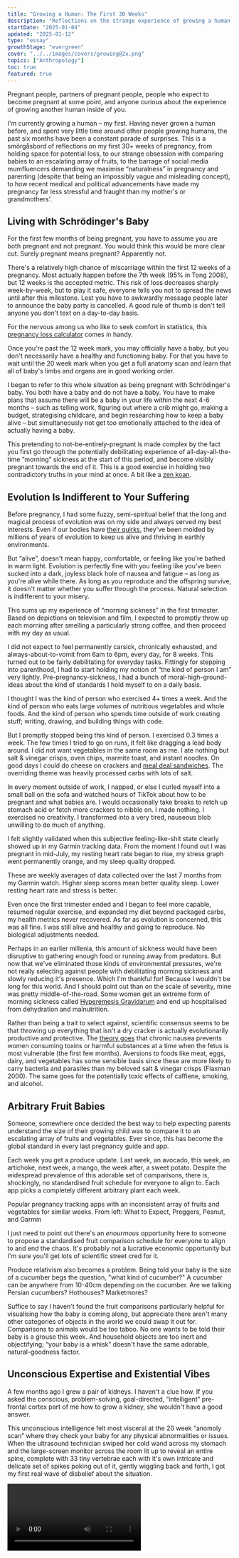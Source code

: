 ```yaml
---
title: "Growing a Human: The First 30 Weeks"
description: "Reflections on the strange experience of growing a human from scratch, without any conscious understanding of how you are doing it"
startDate: "2025-01-04"
updated: "2025-01-12"
type: "essay"
growthStage: "evergreen"
cover: "../../images/covers/growing@2x.png"
topics: ["Anthropology"]
toc: true
featured: true
---
```




<AssumedAudience>

Pregnant people, partners of pregnant people, people who expect to become pregnant at some point,
and anyone curious about the experience of growing another human inside of you.

</AssumedAudience>

<Spacer size="xs" />

<IntroParagraph>I'm currently growing a human – my first. Having never grown a human before, and spent very little time around other people growing humans, the past six months have been a constant parade of surprises. This is a smörgåsbord of reflections on my first 30+ weeks of pregnancy, from holding space for potential loss, to our strange obsession with comparing babies to an escalating array of fruits, to the barrage of social media mumfluencers demanding we maximise “naturalness” in pregnancy and parenting (despite that being an impossibly vague and misleading concept), to how recent medical and political advancements have made my pregnancy far less stressful and fraught than my mother's or grandmothers'.</IntroParagraph>

<BasicImage src="/images/covers/growing@2x.png" width="700" margin="0 auto" alt="An illustration of a baby in a womb" />

## Living with Schrödinger's Baby

For the first few months of being pregnant, you have to assume you are both pregnant and not
pregnant. You would think this would be more clear cut. Surely pregnant means pregnant? Apparently
not.

There's a relatively high chance of miscarriage within the first 12 weeks of a pregnancy. Most
actually happen before the 7th week (95% in
<AcademicReference title="Miscarriage risk for asymptomatic women after a normal first-trimester prenatal visit" href="https://pubmed.ncbi.nlm.nih.gov/18310375/" year="2008" authors="Stephen Tong, Anupinder Kaur, et al." abstract="Objective: To estimate the risk of miscarriage among asymptomatic women after a prenatal visit between 6 and 11 weeks of gestation where proof of fetal viability of a singleton was obtained by office ultrasonography at the same visit.  Methods: This was a prospective cohort study performed over 2 years (March 2004-2006) at an antenatal clinic at a large tertiary hospital in Victoria, Australia. Those recruited were 697 asymptomatic women who attended their first antenatal visit between 6 (+2 days) and 11(+6 days) weeks of gestation, where evidence of fetal cardiac activity of a singleton was obtained by office ultrasonography. The main outcome measure was rates of miscarriage, stratified by gestation at presentation. Results: One case was lost to follow-up. The risk of miscarriage among the entire cohort was 11 of 696 (1.6%). The risk fell rapidly with advancing gestation; 9.4% at 6 (completed) weeks of gestation, 4.2% at 7 weeks, 1.5% at 8 weeks, 0.5% at 9 weeks and 0.7% at 10 weeks (chi(2); test for trend P=.001). Most who miscarried received their ultrasound diagnoses many weeks after their visit; five (45%) were diagnosed in the second trimester, and all but one received their ultrasound diagnoses after 10 weeks of gestation.  Conclusion: For women without symptoms, the risk of miscarriage after attending a first antenatal visit between 6 and 11 weeks is low (1.6% or less), especially if they present at 8 weeks of gestation and beyond. Our data could be used to reassure such women that the probability of progressing to later than 20 weeks of gestation is very good.">Tong
2008</AcademicReference>), but 12 weeks is the accepted metric. This risk of loss decreases sharply
week-by-week, but to play it safe, everyone tells you not to spread the news until after this
milestone. Lest you have to awkwardly message people later to announce the baby party is cancelled.
A good rule of thumb is don't tell anyone you don't text on a day-to-day basis.

For the nervous among us who like to seek comfort in statistics, this
[pregnancy loss calculator](https://datayze.com/miscarriage-reassurer) comes in handy.

Once you're past the 12 week mark, you may officially have a baby, but you don't necessarily have a
healthy and functioning baby. For that you have to wait until the 20 week mark when you get a full
anatomy scan and learn that all of baby's limbs and organs are in good working order.

I began to refer to this whole situation as being pregnant with Schrödinger's baby. You both have a
baby and do not have a baby. You have to make plans that assume there will be a baby in your life
within the next 4-6 months – such as telling work, figuring out where a crib might go, making a
budget, strategising childcare, and begin researching how to keep a baby alive – but simultaneously
not get too emotionally attached to the idea of actually having a baby.

This pretending to not-be-entirely-pregnant is made complex by the fact you first go through the
potentially debilitating experience of all-day-all-the-time ”morning” sickness at the start of this
period, and become visibly pregnant towards the end of it. This is a good exercise in holding two
contradictory truths in your mind at once. A bit like a [zen koan](https://ashidakim.com/zenkoans).

## Evolution Is Indifferent to Your Suffering

Before pregnancy, I had some fuzzy, semi-spiritual belief that the long and magical process of
evolution was on my side and always served my best interests. Even if our bodies have
[their quirks](https://www.sdbonline.org/sites/fly/lewheldquirk/figlegq6.htm), they've been molded
by millions of years of evolution to keep us alive and thriving in earthly environments.

<BasicImage width="700" src="/images/posts/growing-a-human/anatomy-quirks.jpeg" sourceUrl="https://www.sdbonline.org/sites/fly/lewheldquirk/figlegq6.htm" sourceTitle="Quirks of Human Anatomy (Held 2009)" showalt alt="All the parts of human anatomy that don't have clear evolutionary advantages or seem actively unhelpful and poorly designed" />

But “alive”, doesn't mean happy, comfortable, or feeling like you're bathed in warm light. Evolution
is perfectly fine with you feeling like you've been sucked into a dark, joyless black hole of nausea
and fatigue – as long as you're alive while there. As long as you reproduce and the offspring
survive, it doesn't matter whether you suffer through the process. Natural selection is indifferent
to your misery.

This sums up my experience of “morning sickness” in the first trimester. Based on depictions on
television and film, I expected to promptly throw up each morning after smelling a particularly
strong coffee, and then proceed with my day as usual.

I did not expect to feel permanently carsick, chronically exhausted, and always-about-to-vomit from
6am to 6pm, every day, for 8 weeks. This turned out to be fairly debilitating for everyday tasks.
Fittingly for stepping into parenthood, I had to start holding my notion of “the kind of person I
am” very lightly. Pre-pregnancy-sickness, I had a bunch of moral-high-ground-ideas about the kind of
standards I hold myself to on a daily basis.

I thought I was the kind of person who exercised 4+ times a week. And the kind of person who eats
large volumes of nutritious vegetables and whole foods. And the kind of person who spends time
outside of work creating stuff; writing, drawing, and building things with code.

But I promptly stopped being this kind of person. I exercised 0.3 times a week. The few times I
tried to go on runs, it felt like dragging a lead body around. I did not want vegetables in the same
room as me. I ate nothing but salt & vinegar crisps, oven chips, marmite toast, and instant noodles.
On good days I could do cheese on crackers and
[meal deal sandwiches](https://www.theguardian.com/news/2017/nov/24/how-the-sandwich-consumed-britain).
The overriding theme was heavily processed carbs with lots of salt.

<BasicImage width="600" src="/images/posts/growing-a-human/crisps.png" alt="My primary source of nutrition for the entire first trimester" showalt />

In every moment outside of work, I napped, or else I curled myself into a small ball on the sofa and
watched hours of TikTok about how to be pregnant and what babies are. I would occasionally take
breaks to retch up stomach acid or fetch more crackers to nibble on. I made nothing. I exercised no
creativity. I transformed into a very tired, nauseous blob unwilling to do much of anything.

I felt slightly validated when this subjective feeling-like-shit state clearly showed up in my
Garmin tracking data. From the moment I found out I was pregnant in mid-July, my resting heart rate
began to rise, my stress graph went permanently orange, and my sleep quality dropped.

<GarminData />

<Subtext>These are weekly averages of data collected over the last 7 months from my Garmin watch. Higher sleep scores mean better quality sleep. Lower resting heart rate and stress is better.</Subtext>

<Spacer size="xs" />

Even once the first trimester ended and I began to feel more capable, resumed regular exercise, and
expanded my diet beyond packaged carbs, my health metrics never recovered. As far as evolution is
concerned, this was all fine. I was still alive and healthy and going to reproduce. No biological
adjustments needed.

Perhaps in an earlier millenia, this amount of sickness would have been disruptive to gathering
enough food or running away from predators. But now that we've eliminated those kinds of
environmental pressures, we're not really selecting against people with debilitating morning
sickness and slowly reducing it's presence. Which I'm thankful for! Because I wouldn't be long for
this world. And I should point out than on the scale of severity, mine was pretty
middle-of-the-road. Some women get an extreme form of morning sickness called
[Hyperemesis Gravidarum](https://en.wikipedia.org/wiki/Hyperemesis_gravidarum) and end up
hospitalised from dehydration and malnutrition.

Rather than being a trait to select against, scientific consensus seems to be that throwing up
everything that isn't a dry cracker is actually evolutionarily productive and protective. The
[theory goes](https://arc.net/l/quote/fwoaekfw) that chronic nausea prevents women consuming toxins
or harmful substances at a time when the fetus is most vulnerable (the first few months). Aversions
to foods like meat, eggs, dairy, and vegetables has some sensible basis since these are more likely
to carry bacteria and parasites than my beloved salt & vinegar crisps
(<AcademicReference title="Morning sickness: a mechanism for protecting mother and embryo" href="https://pubmed.ncbi.nlm.nih.gov/10858967/" year="2000" authors="S M Flaxman, P W Sherman" abstract="Approximately two-thirds of women experience nausea or vomiting during the first trimester of pregnancy. These symptoms are commonly known as morning sickness. Hook (1976) and Profet (1988) hypothesized that morning sickness protects the embryo by causing pregnant women to physically expel and subsequently avoid foods that contain teratogenic and abortifacient chemicals, especially toxic chemicals in strong-tasting vegetables, caffeinated beverages and alcohol. We examined this hypothesis by comprehensively reviewing the relevant medical, psychological and anthropological literature. In its support, (i) symptoms peak when embryonic organogenesis is most susceptible to chemical disruption (weeks 6-18), (ii) women who experience morning sickness are significantly less likely to miscarry than women who do not (9 of 9 studies), (iii) women who vomit suffer fewer miscarriages than those who experience nausea alone, and (iv) many pregnant women have aversions to alcoholic and nonalcoholic (mostly caffeinated) beverages and strong-tasting vegetables, especially during the first trimester. Surprisingly, however, the greatest aversions are to meats, fish, poultry, and eggs. A cross-cultural analysis using the Human Relations Area Files revealed 20 traditional societies in which morning sickness has been observed and seven in which it has never been observed. The latter were significantly less likely to have animal products as dietary staples and significantly more likely to have only plants (primarily corn) as staples than the 20 societies in which morning sickness occurred. Animal products may be dangerous to pregnant women and their embryos because they often contain parasites and pathogens, especially when stored at room temperatures in warm climates. Avoiding foodborne microorganisms is particularly important to pregnant women because they are immunosuppressed, presumably to reduce the chances of rejecting tissues of their own offspring (Haig 1993). As a result, pregnant women are more vulnerable to serious, often deadly infections. We hypothesize that morning sickness causes women to avoid foods that might be dangerous to themselves or their embryos, especially foods that, prior to widespread refrigeration, were likely to be heavily laden with microorganisms and their toxins. The alternative hypotheses that morning sickness is (i) an epiphenomenon of mother-offspring genetic conflict or hormones associated with viable pregnancies, or (ii) an indicator to potential sexual partners and kin that the woman is pregnant, resulting in reduced sexual behavior and increased nepotistic aid, were not well supported. Available data are most consistent with the hypothesis that morning sickness serves an adaptive, prophylactic function.">Flaxman
2000</AcademicReference>). The same goes for the potentially toxic effects of caffiene, smoking, and
alcohol.

## Arbitrary Fruit Babies

Someone, somewhere once decided the best way to help expecting parents understand the size of their
growing child was to compare it to an escalating array of fruits and vegetables. Ever since, this
has become the global standard in every last pregnancy guide and app.

Each week you get a produce update. Last week, an avocado, this week, an artichoke, next week, a
mango, the week after, a sweet potato. Despite the widespread prevalence of this adorable set of
comparisons, there is, shockingly, no standardised fruit schedule for everyone to align to. Each app
picks a completely different arbitrary plant each week.

<FullWidthBackground>

<GridColumns columns={4} gridGap="1rem">

<BasicImage alt="A pregnancy app with a fruit representing how large the baby is" width="400px" src="/images/posts/growing-a-human/fruit2.png" />

<BasicImage width="400px" src="/images/posts/growing-a-human/fruit5.jpeg" alt="A pregnancy app with a fruit representing how large the baby is" />

<BasicImage width="400px" src="/images/posts/growing-a-human/fruit3.png" alt="A pregnancy app with a fruit representing how large the baby is" />

<BasicImage width="400px" src="/images/posts/growing-a-human/fruit1.png" alt="A pregnancy app with a fruit representing how large the baby is" />

</GridColumns>

<Subtext>Popular pregnancy tracking apps with an inconsistent array of fruits and vegetables for similar weeks. From left: What to Expect, Preggers, Peanut, and Garmin</Subtext>

</FullWidthBackground>

I just need to point out there's an _enourmous_ opportunity here to someone to propose a
standardised fruit comparison schedule for everyone to align to and end the chaos. It's probably not
a lucrative economic opportunity but I'm sure you'll get lots of scientific street cred for it.

Produce relativism also becomes a problem. Being told your baby is the size of a cucumber begs the
question, "what kind of cucumber?" A cucumber can be anywhere from 10-40cm depending on the
cucumber. Are we talking Persian cucumbers? Hothouses? Marketmores?

Suffice to say I haven't found the fruit comparisons particularly helpful for visualising how the
baby is coming along, but appreciate there aren't many other categories of objects in the world we
could swap it out for. Comparisons to animals would be too taboo. No one wants to be told their baby
is a grouse this week. And household objects are too inert and objectifying; “your baby is a whisk”
doesn't have the same adorable, natural-goodness factor.

## Unconscious Expertise and Existential Vibes

A few months ago I grew a pair of kidneys. I haven't a clue how. If you asked the conscious,
problem-solving, goal-directed, “intelligent” pre-frontal cortex part of me how to grow a kidney,
she wouldn't have a good answer.

This unconscious intelligence felt most visceral at the 20 week “anomoly scan” where they check your
baby for any physical abnormalities or issues. When the ultrasound technician swiped her cold wand
across my stomach and the large-screen monitor across the room lit up to reveal an entire spine,
complete with 33 tiny vertebrae each with it's own intricate and delicate set of spikes poking out
of it, gently wiggling back and forth, I got my first real wave of disbelief about the situation.

<Video src="https://www.youtube.com/embed/c8sAmNrVld4?si=_SnwYu-z6L-UpZmV" />

<Subtext>Not my baby, but a typical view of what you see at a 20 week ultrasound scan.</Subtext>

<Spacer size="xs" />

If you hadn't guessed already, I'm not a woman of faith. At least not in the sense of temples or
Allah or throwing blessed-by-Christ-holy-water on people. I don't have a weekly standing appointment
to reflect on my place in the universe and bow down before higher-order beings. But I do carry
around a strong sense of reverence and awe for higher-order forces; the unreasonable effectiveness
of evolution, the tectonic plates floating about on molten mantle sculpting our earth, the symbiotic
relationship between clownfish and sea anemones, the fact trees warn each other of dangers via
chemical signals and send reinforcements, the mystery of consciousness, and whatever the fuck is
going on with black holes. These things all give me Carl Sagan's energy marvelling at the
[pale blue dot](https://www.youtube.com/watch?v=wupToqz1e2g).

Growing a small human has turned up the dial on that existential awe and become an unexpectedly
profound experience for me. More so than any of my other earthly pursuits. Every time the little
creature kicks me or flops over in my stomach, I'm flooded with a sense of marvel in the most
unjaded way possible. Which is saying a lot for someone raised in a world of staunch atheism,
skepticism, and a low tolerance for anything vibey or _woo_.

After decades of existing in a culture that worships rational, modern, scientific knowledge,
preferably “discovered” within the last 500 years, it's been humbling to realise how much the
pre-modern, animalistic parts of me know and are capable of. And how much of me feels innately,
sub-consciously designed to want this and be perfectly equipped to do it.

Perhaps I shouldn't say “I” am growing this baby, because “I” – as a conscious being with a sense of
self, skills, and goals – have little to do with the process unfolding in my midsection. The
instructions for how each cell should divide up into kidneys and vertebrae and adorable toes are not
coming from me. They're baked into the precise combination of DNA this little one ended up with.
It's evolution following a set of protocols and best practices. It is not "me" growing the baby, any
more than it's “me” filtering out toxins in my kidneys right now. Which is a relief! And feels a lot
like the trust and surrender religious people talk about when they say things like “it's in God's
hands.” For me, it's in millions of years of evolution's hands.

## All Natural, Organic, Granola, Earth Mothering

Naturalness is a major concern in Motherland.<Footnote idName={1}>I acknowledge not all primary
parents are women/mothers and I shouldn't be unjustly gendering this, but if you go look for
parenting content online you will have to acknowledge this is an _overwhelmingly_ female space. It's
silly to pretend 99% of the people making and engaging with pregnancy content are not
women.</Footnote> Every kind of pregnancy content I've consumed – advice books, Tiktok and YouTube
videos, Instagram influencer stories, podcasts, unhinged [Mumsnet](https://www.mumsnet.com/) posts –
all share a consistent theme: the mandate to maximise Nature in your pregnancy.

Potential new mothers are urged to eat only natural foods, take natural supplements, prepare to
naturally breastfeed, buy natural organic baby clothing, stock up on natural, wooden toys and
chemical-free lotions and eco-friendly cloth diapers, consider names inspired by nature, learn
natural parenting methods like babywearing and co-sleeping, and tap into their natural mothering
instincts.

<GridColumns columns={3} alignItems="top">

<BasicImage alt="A woman holding a baby standing in a field" src="/images/posts/growing-a-human/natural1.png" />

<BasicImage alt="12 natural baby products" src="/images/posts/growing-a-human/natural6.png" />

<BasicImage alt="A list of natural things to get for a baby including organic cotton blankets, herbal tinctures, minerals, and organic linen" src="/images/posts/growing-a-human/natural2.png" />

<BasicImage alt="Wooden baby rattles" src="/images/posts/growing-a-human/natural12.png" />

<BasicImage alt="Homemade breastmilk lotion" src="/images/posts/growing-a-human/natural11.png" />

<BasicImage alt="A baby in a resuable cloth diaper in a garden" src="/images/posts/growing-a-human/natural7.png" />

<BasicImage alt="A child playing and the words 'children should be fueled by sunshine, fresh food, and play, not artificial colours, preservatives, and screen time" src="/images/posts/growing-a-human/natural13.png" />

<BasicImage alt="Images of women and babies in nature with the text 'my favourite nature names for girls'" src="/images/posts/growing-a-human/natural3.png" />

<BasicImage alt="A list of girl baby names inspired by nature" src="/images/posts/growing-a-human/natural4.png" />

</GridColumns>

<Subtext>The natural mothering philosophy on display on Instagram. Sources: [@anourishedmother](https://www.instagram.com/p/DDf7aCHx-RX/), [@thewiseconsumer](https://www.instagram.com/p/CwlLV6bP-ou/), [@toysfromthewoods](https://www.instagram.com/toysfromthewoods/), [@twopawsfarmhouse](https://www.instagram.com/twopawsfarmhouse/), [@elksbar_reusable](https://www.instagram.com/elskbar_reusable/), [@softbabynames](https://www.instagram.com/reel/,C3Y4CiLOya2/)</Subtext>

<Spacer size="xs" />

This vibe seems especially potent in the current zeitgeist of
[trad wives](https://en.wikipedia.org/wiki/Tradwife) living on
[Utah farms](https://www.instagram.com/ballerinafarm/?hl=en), collecting morning eggs, making yogurt
and sourdough from scratch, and dressing their eleven children in home-spun organic cotton frocks.
These women are apt to describe themselves as “a bit granola” or “crunchy.”

As evidenced in the previous section, I am entirely on board with trusting our pre-industrial bodies
and acknowledging the limits of modern knowledge. New parents of vulnerable babies are justified in
their skepticism of novel, untested, and potentially harmful things. But the tidal wave of
“naturalness” in motherland lacks much critical thinking or nuance.

There is a blind labelling of anything natural as inherently better. Natural food is healthier for
you. Natural substances are safer. Natural lighting is more pleasant and tuned to your circadian
cycles. Natural ways of living are more in line with our biology. Natural parenting techniques have
stood the test of time. Natural colours like beiges and browns have become an all-purpose signifier
of purity and goodness, leading to a proliferation of
“[sad beige mums](https://www.huffingtonpost.co.uk/entry/sad-beige-parenting-trend_l_63c5cf84e4b0cbfd55f587f3)”
exclusively purchasing neutral-coloured baby clothing, toys, and nursery
items.<Footnote idName={2} isClosed>Even though making a onesie or a pacifier brown doesn't make it
any safer or closer to the earth than a red, purple, or blue one.</Footnote>

<GridColumns columns={2} alignItems="top">

<BasicImage alt="A beige nursery" src="/images/posts/growing-a-human/beige1.png" />

<BasicImage alt="A set of beige baby clothes and booties" src="/images/posts/growing-a-human/beige3.png" />

<BasicImage alt="A beige nursery" src="/images/posts/growing-a-human/beige2.png" />

<BasicImage alt="A baby dressed in beige laying in a beige pod" src="/images/posts/growing-a-human/beige4.png" />

</GridColumns>

<Subtext>The standard beige aesthetic. Sources: [@bebejou_polska](https://www.instagram.com/p/C9CSexMo9Iz/), [@mywarrenhill](https://www.instagram.com/p/C3__u6rS5sW/), [@thebabydenuk](https://www.instagram.com/p/DBeeikBid2M/), [@mainsauvage](https://www.instagram.com/p/DDBys8xNcWy/?img_index=2) </Subtext>

<Spacer size="xs" />

Unnatural, man-made things like plastics, chemicals, pesticides, pollution, additives, genetic
modifications, high-fructose corn syrup, cheetos, polyester, screens, and fluorescent lights are
always framed as bad, harmful, and to be avoided at all costs.<Footnote idName={3}>To be clear, most
of these things are indeed harmful and should be avoided, but not because they're unnatural and
humans made them. It's because they have harmful properties which we've discovered through
scientific research and reasoning. Plenty of “natural” things like asbestos, mercury, and arsenic
are equally dangerous.</Footnote>

The attempted simplification of the world into these two clear categories – natural and unnatural –
is both false, and a source of endless confusion, conflict, and poorly made decisions.

That's because “nature” and “culture” are not two fixed, distinct, and absolute types we can sort
everything into; there's no clear-cut set of safe, pure things unmarked by human influence, and
another of dangerous, artificial things tainted by us. Human and non-human things are always
entangled and shaped by one another.

Anthropologist [Donna Haraway](https://en.wikipedia.org/wiki/Donna_Haraway) was one the first to
argue this in her 1991 book
[Simians, Cyborgs, and Women](https://www.google.co.uk/books/edition/Simians_Cyborgs_and_Women/23ff1vCaLPIC?hl=en&gbpv=0).<Footnote idName={4}>This
was an expansion on her earlier essay
[A Cyborg Manifesto](https://warwick.ac.uk/fac/arts/english/currentstudents/undergraduate/modules/fictionnownarrativemediaandtheoryinthe21stcentury/manifestly_haraway_----_a_cyborg_manifesto_science_technology_and_socialist-feminism_in_the_....pdf)
(1985), and she later wrote
[The Companion Species Manifesto](https://press.uchicago.edu/ucp/books/book/distributed/C/bo3645022.html)
(2003) followed this same line of thinking. I should also mention
[Bruno Latour](https://en.wikipedia.org/wiki/Bruno_Latour)'s
[We Have Never Been Modern](https://en.wikipedia.org/wiki/We_Have_Never_Been_Modern) (1991) –
another foundational text for this theory. Sadly, both Haraway and Latour are horrendous writers and
trying to understand their original texts is a laborious and baffling process, which is probably why
they're not more widely known.</Footnote> In it, she critiques our moden approach to seeing the
world in clear dualities: human/animal, machine/organic, male/female, and natural/cultural. She
instead advocates for a more holistic, hybridised, and interconnected view of the world – one she
calls “[[natureculture]]” – that recognizes that nothing is ever purely one or the other. People,
creatures, objects, and ideas are always hybrids of these categories. Cultural, social, and
technological forces transform what we might otherwise label as “natural,” while natural systems
shape and influence our cultural, social, and technological realms. These false divisions have been
socially and historically constructed, and do not exist a priori in the world. “Nature” is a concept
we invented to draw a line between ourselves and the earth – a tool for asserting human uniqueness
and separation that became an obsession during the scientific revolution of the 17th and 18th
centuries ([Latour 1991](https://en.wikipedia.org/wiki/We_Have_Never_Been_Modern)).

Bananas are a prime example of a natureculture hybrid. 10,000 years ago, wild bananas were small,
fibrous, bitter fruits filled with large, hard seeds and not much flesh.

<Footnote isClosed idName={5}>We know this because we've found
[phytoliths](https://www.apscience.org.au/pbf_02_3/) of these unappealing bananas in sediment layers
of swamps in Papua New Guinea and Southeast Asia dating to at least 7,000 y.a. and up to 10,000 y.a.
These ancient bananas match some species of wild bananas that still exist today. These swamps are
our earliest evidence of banana cultivation.</Footnote> They offered little sustenance and look
nothing like the bananas we buy today.

<BasicImage width="1000" src="/images/posts/growing-a-human/banana.jpg" />

<GridColumns margin="var(--space-m) auto var(--space-s)" columns={3}>

<BasicImage src="/images/posts/growing-a-human/banana1.jpg" />

<BasicImage src="/images/posts/growing-a-human/banana2.png" />

<BasicImage src="/images/posts/growing-a-human/banana3.jpg" />

</GridColumns>

<Subtext>Photos of pre-cultivation wild bananas in their “natural” state. Sources: [Wikimedia](https://en.m.wikipedia.org/wiki/File:Inside_a_wild-type_banana.jpg), [R. Ploetz](https://agroforestry.net/images/pdfs/Banana-plantain-overview.pdf), [C. Lentfer](https://www.apscience.org.au/pbf_02_3/), </Subtext>

<Spacer size="xs" />

But they had enough potential for humans to start cultivating them. Once we began selecting the
larger, sweeter, less seedy ones and planting more of them, bananas began their slow transformation
into what we're used to today; the huge Cavendish variety with teeny tiny seeds, lots of sweet
flesh, and thick skins to survive their journey through the grocery supply chain
(<AcademicReference title="Multidisciplinary perspectives on banana (Musa spp.) domestication" href="https://www.pnas.org/doi/10.1073/pnas.1102001108" year="2011" authors="X Perrier, E De Langhe, et al." abstract="Original multidisciplinary research hereby clarifies the complex geodomestication pathways that generated the vast range of banana cultivars (cvs). Genetic analyses identify the wild ancestors of modern-day cvs and elucidate several key stages of domestication for different cv groups. Archaeology and linguistics shed light on the historical roles of people in the movement and cultivation of bananas from New Guinea to West Africa during the Holocene. The historical reconstruction of domestication processes is essential for breeding programs seeking to diversify and improve banana cvs for the future.">Perrier
2011</AcademicReference>). Selecting which banana plants to grow more of isn't exactly
technological. It involved no genetic engineering, pesticides, labs, or mechanical equipment. But
human actions distinctly shaped the bananas we know today from an entirely different kind of plant.

If you went down to the grocery store and bought an organic banana, is that banana natural or
unnatural? Do you think this cultivated banana is somehow worse than its pre-historic wild
counterpart? Is feeding it to your child going to harm them in some way?

There are countless such cases where humans and other creatures, environments, and substances have
not just influenced each other but adapted and co-evolved together as hybrids;
[corn](https://evolution.earthathome.org/grasses/andropogoneae/maize-domestication/) and
[wheat](https://pmc.ncbi.nlm.nih.gov/articles/PMC8467621/) shaped by cultivation just like bananas,
dogs becoming more
[docile and cooperative](https://www.frontiersin.org/journals/psychology/articles/10.3389/fpsyg.2014.01582/full),
_Bifidobacterium_ and _Lactobacillus_ bacteria feeding on Cheerios and Chobani in our gut
microbiomes, coral reefs adapting to
[survive in warming oceans](https://phys.org/news/2022-09-scientists-evolution-coral-reefs.html),
the [12 million](https://pmc.ncbi.nlm.nih.gov/articles/PMC10725012/) children born by IVF, foxes and
pigeons flourishing in cities on trash diets, seasonal flu viruses mutating into aggressive new
strains, babies with
[larger head sizes](https://medicalxpress.com/news/2016-12-instances-c-sections-evolutionary.html)
caused by an increase in cesarean births, and
[plastic-eating bacteria](https://e360.yale.edu/digest/bugs-are-evolving-to-eat-plastic-study-finds)
cleaning up our pollution are all cases of deep, complex entanglements. Where nature ends and
culture begins is a murky tangle.

Understanding that “nature” is an imagined category, and not one that necessarily correlates to
safer, purer, and better, makes achieving the ideal of natural parenting a touch harder. Instead of
being able to assess the safety and goodness of food, toys, and parenting practices based on how
untouched by human modernity they seem, we have to rely on other kinds of decision-making. Like
considering what makes sense within our particular cultural contexts, using our critical thinking
skills, and trusting the most unnatural of things: published, peer-reviewed scientific studies
containing hard evidence.

This kind of research and analysis takes a lot of effort though, so it's understandable people
resort to easier heuristic shortcuts like “all brown things are safe.” We should at least
acknowledge we're engaging in a convenient delusion while we do it.

### Traditional and Tribal Parenting

The recent idealisation of “traditional” parenting cultures is a prime example of this inconvenient
confusion. There's been a growing interest in how people from non-WEIRD<Footnote idName={6}>Western,
educated, industrialised, rich, and democratic. Loosely, the cultures of North America and Europe.
More on this demographic categorisation
[here](https://news.harvard.edu/gazette/story/2020/09/joseph-henrich-explores-weird-societies/).</Footnote>
nations and cultures approach pregnancy and child rearing. Popular books like
_[Hunt, Gather, Parent](https://www.google.co.uk/books/edition/Hunt_Gather_Parent/5iIZEAAAQBAJ?hl=en&gbpv=0):
What Ancient Cultures Can Teach Us About the Lost Art of Raising Happy, Helpful Little Humans_
(2021) popularised a semi-anthropological approach of looking to cultures like the Mayans of Mexico,
Inuits of the Arctic, and Hadzabe of Tanzania for advice on how to raise children. Practices like
babywearing, co-sleeping, baby-led weaning, elimination communication, gentle parenting, extended
breastfeeding, and communal childcare have all become more popular as “traditional” ways of
parenting. Social media mumfluencers will often invoke imagery of hunter-gatherer societies and
pre-historic ancestors running about in tribes to promote these practices, using them as evidence
for their inherent goodness.

The unspoken assumption here is that non-WEIRD and subsistence cultures like the Mayans, Inuits, and
Hadzabe have lifestyles closer to pre-historic humans than ours, and therefore their parenting
approaches are more natural and preferable. And they might be! Lots of these practices have been
passed down through many generations, are sensible, and backed up by good evidence.

But I think it's helpful to remember:

- People from non-WEIRD cultures are not living in a static society that hasn't been changed or
  transformed by modern practices. They are not ancestral people frozen in time, untouched by
  cultural evolution. Their practices are not necessarily the One True Natural Ideal of pre-historic
  life.
- Our pre-modern ancestors (and the cultures we try to use as stand-ins for them) might not be the
  best model for ideal parenting in the 21st century. They not only led drastically different lives
  to us, with different restrictions and needs, but also had _much_ higher rates of child mortality,
  disease, and suffering, and both procreated and died much younger than we
  do.<Footnote idName={7}>Our estimates are that hunter-gatherer women had their first
  [child at 18](https://journals.sagepub.com/doi/pdf/10.1177/14747049211039506#:~:text=As%20would%20be%20anticipated%20from,cally)
  and 49% of those children died before reaching puberty
  ([Our World in Data](https://ourworldindata.org/child-mortality))</Footnote> Idealising their
  lives as superior and preferable to our own is classic [[Paleolithic Nostalgia]].

This blanket idealisation also overlooks the fact that some non-WEIRD societies tolerate seemingly
brutal parenting practices. Infanticide is not uncommon. The Ache hunter-gathers of Paraguay buried
babies born in the breech position, without hair, or with visible disabilities. When an adult member
of the community died, at least one child was thrown into the grave with them
([Small 1998](https://www.google.co.uk/books/edition/Our_Babies_Ourselves/GqMNdq9dN90C?hl=en&gbpv=0)).
Similarly, several cultures in sub-Saharan Africa historically killed twins at birth, believing them
to bring bad luck
([Fenske and Wang 2023](https://www.sciencedirect.com/science/article/pii/S0304387823000494)).

Killing aside, subsistence communities constantly on the move — spending their days doing physical
labour and living in environments filled with harsh weather, wild animals, and poisonous plants —
simply have very different needs from a yummy mummy living in Greenwich or Guildford. Constant
babywearing, breastfeeding, and co-sleeping are less critical for survival when you’re in a heated
flat equipped with a [Snoo](https://happiestbaby.co.uk/products/snoo-smart-bassinet), a
[baby barista](https://mybabybarista.com/), and a rotating selection of ergonomic bouncers from John
Lewis.

### “Achieving” Natural Birth

I found the blind reverence for nature most complex when it comes to birth itself. Specifically,
advice on how to “achieve” many women's assumed goal of an all-natural, unmedicated birth. Most of
the birthing advice content on YouTube and Instagram focuses on eschewing unnatural, modern
interventions like hospital wards and pain-relieving drugs like epidurals.<Footnote idName={8}>An
epidural is an injection into the spine that numbs the lower half of the body, providing effective
pain relief for women in labour.</Footnote> The top-rated birthing books on everyone's lists, like
[Ina May's Guide to Childbirth](https://www.google.co.uk/books/edition/Ina_May_s_Guide_to_Childbirth/JWGE7ezuNlAC?hl=en&gbpv=0)
and [Hypnobirthing](https://www.google.co.uk/books/edition/Hypnobirthing/4O5wDwAAQBAJ?hl=en&gbpv=0),
convincingly argue birth is the most natural thing in the world, and should not require medical
assistance.

They instead promise that if you set up a birthing pool at home, surround yourself with candles, and
learn a few deep breathing techniques, birth can be a relatively painless, peaceful, and empowering
experience. They say we shouldn't talk about “pain” during birth, but instead use words like
“intensity” and “power.” These books are filled with accounts of women ecstatically giving birth
leaning against a tree and channelling their inner animal under the moonlight.<Footnote idName={9}>I
will concede these stories are primary in the
[Ina May](https://www.google.co.uk/books/edition/Ina_May_s_Guide_to_Childbirth/JWGE7ezuNlAC?hl=en&gbpv=0)
book but read as even more hippie and unhinged than I've described here.</Footnote>

Now, I have absolutely no expertise or experience yet of birth. But I've surveyed every woman I know
with children, and watched one too many online videos of live birth vlogs, and the consistent theme
across the board is that women both report, or clearly appear to be experiencing, previously
unfathomable levels agony throughout the process. Common descriptions include “feeling like I was
being torn in half” or “having my guts shoved out of me” or “like shitting out a watermelon” or “I'm
too traumatised to talk about it”. And if we've learned anything in recent years, it's that we
should Believe Women.

So there appears to be some disconnect going on between the ideal, natural birth experience women
are being told they should try to achieve, and the reported reality of most people's birth
experiences. The people who dole out birth advice are quick to say there are no wrong choices and
everyone's personal preferences should be respected. But I'm personally confused by the idealisation
of subjecting yourself to tremendous levels of pain in the service of doing things “the natural
way”. As established previously, nature doesn't care much about your comfort or enjoyment, only that
your offspring survive.

Syphilis is also “natural”. And I'm personally planning on getting an epidural.

## Pregnancy Before Pixels

Once I started talking to the seasoned women of my family about their pregnancy experiences – my
mother, mother-in-law, and still-kicking-94-year-old grandmother – terrifying stories quickly
emerged. Not of birth pain or devastating losses. But simply of the standard of maternity care,
available medical knowledge, legal rights, and technical capabilities available to pregnant women
only 30-60 years ago.

Some of these generational differences of opinion are endearing; both my mother and grandmother are
concerned I'm continuing to work out throughout pregnancy. They suggested running might make the
baby too used to bouncing movements. It might demand constant bobbing upon arrival. Or become one of
those intolerable hyperactive children. Weight lifting might stress the baby out or accidently pop
it out too early.

These worries sort of make logical sense. In their day, pregnancy was a time for quiet rest, not
sprinting around. But the point of science is we sometimes discover our intuitions are wrong.
Studies overwhelmingly show doing cardiovascular exercise and strength training throughout pregnancy
both have huge positive outcomes for both mother and child. Improved bone density. Improved stress
levels. Improved newborn growth and neurodevelopment. Fewer cesaraian sections. Shorter recovery
times after birth. Lower risk of preeclampsia, gestational diabetes, postnatal depression, and
pelvic floor disorders.
(<AcademicReference title="Benefits of aerobic or resistance training during pregnancy on maternal health and perinatal outcomes: A systematic review" href="https://www.semanticscholar.org/paper/Benefits-of-aerobic-or-resistance-training-during-A-Perales-Santos-Lozano/cc9eca306e813fd0bd2f0e3fc3da283c069aa0f9" year="2016" authors="Perales, Santos-Lozano, et al." abstract="Objective: To understand what evidence exists with regard to maternal and offspring benefits of aerobic and/or resistance training during pregnancy.  Methods: Systematic review of RCTs (published until May 2015) with healthy pregnant women and focusing on the benefits of exercise interventions on maternal health or perinatal outcomes. Studies were ranked as high/low quality, and a level of evidence was established according to the number of high-quality studies and consistency of the results.  Results: 61 RCTs were analyzed. The evidence for a benefit of combined exercise [aerobic+resistance (muscle strength)] interventions on maternal cardiorespiratory fitness and prevention of urinary incontinence was strong. A weak or insufficient level of evidence was found for the rest of interventions and outcomes  Conclusion: The exercise modality that seems to induce a more favorable effect on maternal health is the combination of aerobic and resistance exercises during pregnancy.">Perales
2016</AcademicReference>,

<AcademicReference title="The Influence of Prenatal Exercise on Offspring Health: A Review" href="https://www.semanticscholar.org/paper/The-Influence-of-Prenatal-Exercise-on-Offspring-A-Moyer-Reoyo/a3cfaf84462dc5064120798849baf069b6db0488" year="2016" authors="Moyer, Reoyo, et al." abstract="Research has continued to demonstrate that exercise during pregnancy is safe. Growing evidence supports that exercise during pregnancy is beneficial for mother and fetus during gestation, with benefits persisting for the child into adulthood. Regardless of income or socioeconomic status, exercise during pregnancy is associated with increased incidence of full-term delivery. Additionally, normalization of birth measures, such as birth weight, occurs when women perform regular exercise throughout gestation. Measures of growth and development further indicate that exercise during pregnancy does not harm and may stimulate healthy growth throughout childhood. Measures of cognition and intelligence demonstrate that exercise during pregnancy causes no harm and may be beneficial. Overall, the benefits of exercise during pregnancy decrease the risk of chronic disease for both mother and child.">Moyer
2016</AcademicReference>,
<AcademicReference title="Maternal Physical Activity During Pregnancy and the Effect on the Mother and Newborn: A Systematic Review" href="https://pubmed.ncbi.nlm.nih.gov/33361475/" year="2020" authors="Morales-Suárez-Varela, et al." abstract="Background: The practice of physical exercise during pregnancy has benefits for both the mother and baby. Currently, there is scientific evidence that supports the inclusion of a monitored physical activity program in the daily activities of pregnant women. The objective of this study is to provide an overview of the current status of the association between physical activity during pregnancy and the effects on the mother and the newborn.  Methods: A systematic review of the literature, assessing each study using the Scottish Intercollegiate Guidelines Network, from different databases PubMed, Embase, or ScienceDirect, on the association between maternal physical activity and its effects on the mother and the newborn published from 2010 until 2018 was conducted.  Results: About 25 studies were identified and divided into categories according to the health problems affecting the mother or newborn. It was found that 8% of all the studies received a grade B, 68% obtained a grade C, and the remaining 24% obtained less than a grade C. Improved cardiovascular function, decreased risk of gestational diabetes mellitus, hypertension, and the limitation of weight gain are among the benefits to the mother with lower percentage of body fat, increased gestational age, and potentially improved neurodevelopment as benefits for the child.  Conclusions: The realization of physical activity during pregnancy is supported by most of the studies reviewed. However, given the vulnerability of the studied populations, more studies on the association between physical activity and pregnancy are necessary.">Morales-Suárez-Varela
2020</AcademicReference>) If this was a drug, we'd give it to every pregnant woman for free.

Access to scientific research and medical insight was sparse across the board. My parents, born in
the late 1950s and early 60s, never had ultrasounds done of them in the womb. Because ultrasounds,
the primary way we check that babies are alive and have all ten fingers and toes, a beating heart,
intact spinal cords, the right number of kidneys, and limbs where they should be, weren't widely
available [until the 1970s](https://arc.net/l/quote/rfablldz).

My grandmothers had no way of knowing if the child inside of them had a serious disability or
medical issue. They had no way to check for chromosomal abnormalities like Down's Syndrome. Let
alone the baby's sex ahead of time – something we can find out today at only 6 weeks in with a £90
[blood test](https://sneakpeektest.com/). Both told stories of pregnancy being a time of terrible
worry and concern. Of being beside themselves thinking they might give birth to a stillborn, or a
severely disabled child to care for on top of their existing children, and no choice in the matter.

The differences in outcomes between their generation and mine is staggering. If we compare today to
1960, stillbirth rates have

<TooltipLink href="https://pmc.ncbi.nlm.nih.gov/articles/PMC9480862/#F1" notes="Based on UK data – 20.15 per 1,000 births in 1960 vs 3.94 per 1,000 births in 2019">dropped
by 80%</TooltipLink>. Overall infant mortality has
<TooltipLink href="https://www.cdc.gov/nchs/data/hestat/maternal-mortality/2021/maternal-mortality-rates-2021.htm" notes="Based on US data – 26 deaths per 1,000 live births in 1960 vs 5.4 deaths per 1,000 live births in 2020">dropped
by 79%</TooltipLink>. Maternal mortality is
<TooltipLink href="https://www.commonwealthfund.org/publications/issue-brief-report/2020/dec/maternal-mortality-united-states-primer" notes="Based on US data – 37.1 deaths per 100,000 live births in 1960 vs 17.8 deaths per 100,000 live births in 2020">down
52%</TooltipLink>.

Statistics are nice but what strikes me is the emotional difference in how I'm able to experience
pregnancy versus the uncertainty and anxiety they had to endure.

Unlike my grandmothers, I've been given a flood of reassuring information to help me adjust my
expectations to the reality of my pregnancy. I have seen my baby kick and flail its arms on a small
video screen. I've had blood tests to check for concerning chromosomal issues. An experienced
sonographer has measured the length of every major bone in my baby's body, it's heart chambers, and
lung capacity. A kindly midwife checks my vitals and mental health every 5 weeks to ensure I'm doing
as well as the baby is.

Even so, my experience is still brimming with the possibility of loss. From the beginning that has
been clear. The minute you realise you've been cosmically promised a tiny, perfect, unbearably
lovely child to care for, you suddenly realise all the ways that can be taken away from you. Rare
diseases. Unforeseen complications. Foreseen complications. Traumatic births. Random chance.

While modern medicine can't prevent every last prenatal tragedy, it can see far more of them coming
down the pike, and prepare parents for difficult realities. And more importantly, medically
intervene or give them choices ahead of time. Choices that are astonishingly being taken away from
parents in increasingly medieval and oppressive countries like the United States. Weird to say, but
god bless the United Kingdom <span role="img">🇬🇧</span>

My pregnancy isn't marked by fear and worry about the health of my child, or my own survival through
this process, in the way my grandmothers were. My doctors and midwives not only care for me, but
grant me the right to make choices about my own body and child. In ways my grandmothers weren't
given choices or cared for at all. Before we realised pregnant women might need some information,
rights, and emotional support.

And all I can feel is shocking, overwhelming gratitude to be pregnant at this point in history.

## Some Helpful Recommendations, So Far

A major upside of being pregnant is you get to launch an extensive research project complete with
literature reviews, spreadsheets, and buy dozens of new books, and your partner can't protest. It's
all for the good of the baby!

Most of the books in this space are a bit meh both in terms of information quality and
comprehensiveness. There's a lot of very large text, decorative call-out boxes, and almost no
references to sources or scientific studies. But I've found a couple of good exceptions:

<Spacer size="xs" />

<ResourceBook
	url="https://www.google.co.uk/books/edition/Eve/PU2lEAAAQBAJ?hl=en&gbpv=0"
	title="Eve: How The Female Body Drove 200 Million Years of Human Evolution"
	author="Cat Bohannon"
	image={Eve}
>
	Not about pregnancy explicitly, but the first few chapters trace our
	ancestral tree back to the first mammals to produce breast milk and give live
	birth. Fascinating and very well-written.
</ResourceBook>

<ResourceBook
	url="https://www.google.co.uk/books/edition/Matrescence/lsWGEAAAQBAJ?hl=en&gbpv=0"
	title="Matresence: On the Metamorphosis of Pregnancy, Childbirth and Motherhood"
	author="Lucy Jones"
	image={Mat}
>
An exploration of how women transform into mothers – psychologically, physically, and culturally.
</ResourceBook>

<ResourceBook
	url="https://www.google.co.uk/books/edition/Expecting_Better/CL2uikHxDngC?hl=en&gbpv=0"
	title="Expecting Better"
	author="Emily Oster"
	image={Expecting}
>
	Emily Oster is infamous with parents for doing the scientific research for you and presenting the data without bias. She helpfully points out you can drink a glass of wine or champagne at
	a wedding without murdering your unborn child.
</ResourceBook>

<ResourceBook
	url="https://www.google.co.uk/books/edition/Our_Babies_Ourselves/GqMNdq9dN90C?hl=en&gbpv=0"
	title="Our Babies, Ourselves: How Biology and Culture Shape the Way We Parent"
	author="Meredith Small"
	image={OurBabies}
>
An anthropological summary of what we know about cross-cultural ways of parenting. A tad dated (1998) but filled with excerpts from the ethnographic literature that I found fascinating and insightful. 
</ResourceBook>

<ResourceBook
	url="https://www.google.co.uk/books/edition/Nobody_Told_Me/lconzAEACAAJ?hl=en"
	title="Nobody Told Me"
	author="Hollie McNish"
	image={Nobody}
>
	Hollie humourously documents her pregnancy and first year of parenting through poems and journal entries. Refreshingly realistic and informative.
</ResourceBook>

<Spacer size="xs" />

Aside from books, I've found the thousands of mumfluencers on Tiktok, Instagram, and YouTube
surprisingly useful sources of insight. Despite having spent the majority of this essay critiquing
them... some clearly need to be taken with a large grain of salt. But never before in history have
expecting parents had access to so many opinions and perspectives on everything from sleep training
to newborn essentials to postpartum exercise. Our parents had a small handful of books that told
them the essentials and blissful ignorance about the rest of it.

[Vinted](https://www.vinted.co.uk/) is a popular second-hand marketplace here in the UK where I've
bought almost everything we need for baby at a tiny fraction of the retail price.

[Expecting and Empowered](https://www.expectingandempowered.com/) is a strength training app
designed for pregnant women that guides you through safe exercises for every trimester. I do
in-person classes in addition to this at a local gym, but E&E helps me understand how to safely lift
and adapt movements as my bump gets bigger, and gives me ideas for alternative exercises. I've also
heard good things about [Hatch Athletic](https://www.hatchathletic.com/).
